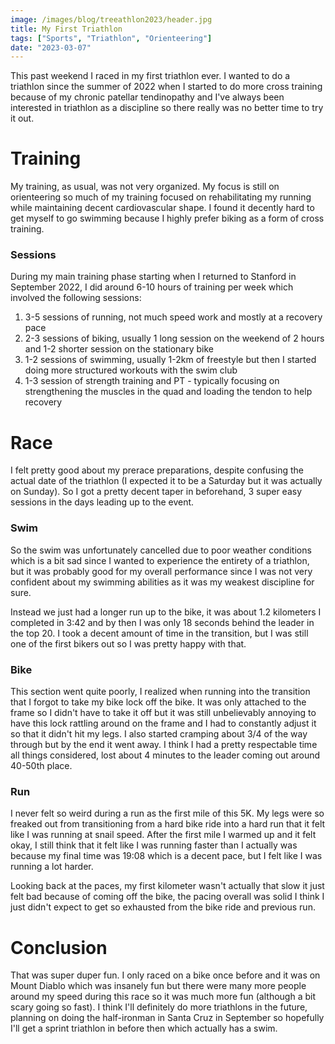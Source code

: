 ```yaml
---
image: /images/blog/treeathlon2023/header.jpg
title: My First Triathlon
tags: ["Sports", "Triathlon", "Orienteering"]
date: "2023-03-07"
---
```


This past weekend I raced in my first triathlon ever. I wanted to do a triathlon since the summer of 2022 when I started to do more
cross training because of my chronic patellar tendinopathy and I've always been interested in triathlon as a discipline so there really was
no better time to try it out.

# Training

My training, as usual, was not very organized. My focus is still on orienteering so much of my training focused on rehabilitating my running
while maintaining decent cardiovascular shape. I found it decently hard to get myself to go swimming because I highly prefer biking as a form
of cross training.

### Sessions

During my main training phase starting when I returned to Stanford in September 2022,
I did around 6-10 hours of training per week which involved the following sessions:

1. 3-5 sessions of running, not much speed work and mostly at a recovery pace
2. 2-3 sessions of biking, usually 1 long session on the weekend of 2 hours and 1-2 shorter session on the stationary bike
3. 1-2 sessions of swimming, usually 1-2km of freestyle but then I started doing more structured workouts with the swim club
4. 1-3 session of strength training and PT - typically focusing on strengthening the muscles in the quad and loading the tendon to help recovery

# Race

I felt pretty good about my prerace preparations, despite confusing the actual date of the triathlon (I expected it to be a Saturday but it was actually on Sunday).
So I got a pretty decent taper in beforehand, 3 super easy sessions in the days leading up to the event.

### Swim

So the swim was unfortunately cancelled due to poor weather conditions which is a bit sad since I wanted to experience the entirety of a triathlon,
but it was probably good for my overall performance since I was not very confident about my swimming abilities as it was my weakest discipline for sure.

Instead we just had a longer run up to the bike, it was about 1.2 kilometers I completed in 3:42 and by then I was only 18 seconds behind the leader
in the top 20. I took a decent amount of time in the transition, but I was still one of the first bikers out so I was pretty happy with that.

### Bike

This section went quite poorly, I realized when running into the transition that I forgot to take my bike lock off the bike. It was only attached
to the frame so I didn't have to take it off but it was still unbelievably annoying to have this lock rattling around on the frame and I had to
constantly adjust it so that it didn't hit my legs. I also started cramping about 3/4 of the way through but by the end it went away. I think I had
a pretty respectable time all things considered, lost about 4 minutes to the leader coming out around 40-50th place.

### Run

I never felt so weird during a run as the first mile of this 5K. My legs were so freaked out from transitioning from a hard bike ride into a hard run
that it felt like I was running at snail speed. After the first mile I warmed up and it felt okay, I still think that it felt like I was running faster
than I actually was because my final time was 19:08 which is a decent pace, but I felt like I was running a lot harder.

Looking back at the paces, my first kilometer wasn't actually that slow it just felt bad because of coming off the bike, the pacing overall was
solid I think I just didn't expect to get so exhausted from the bike ride and previous run.

# Conclusion

That was super duper fun. I only raced on a bike once before and it was on Mount Diablo which was insanely fun but there were many more people around
my speed during this race so it was much more fun (although a bit scary going so fast). I think I'll definitely do more triathlons in the future,
planning on doing the half-ironman in Santa Cruz in September so hopefully I'll get a sprint triathlon in before then which actually has a swim.
